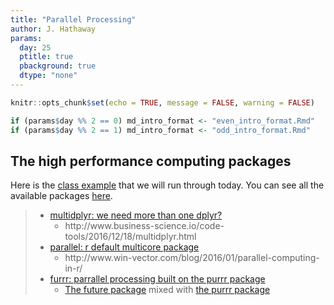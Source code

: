 ```yaml
---
title: "Parallel Processing"
author: J. Hathaway
params:
  day: 25
  ptitle: true
  pbackground: true
  dtype: "none"
---
```


```r
knitr::opts_chunk$set(echo = TRUE, message = FALSE, warning = FALSE)

if (params$day %% 2 == 0) md_intro_format <- "even_intro_format.Rmd"
if (params$day %% 2 == 1) md_intro_format <- "odd_intro_format.Rmd"

```


## The high performance computing packages

Here is the [class example](../parallel.html) that we will run through today.  You can see all the available packages [here](https://cran.r-project.org/web/views/HighPerformanceComputing.html).

> - [multidplyr: we need more than one dplyr?](http://www.business-science.io/code-tools/2016/12/18/multidplyr.html)
>     - http://www.business-science.io/code-tools/2016/12/18/multidplyr.html
> - [parallel: r default multicore package](http://stat.ethz.ch/R-manual/R-devel/library/parallel/doc/parallel.pdf)
>     - http://www.win-vector.com/blog/2016/01/parallel-computing-in-r/
> - [furrr: parrallel processing built on the purrr package](https://davisvaughan.github.io/furrr/)
>     - [The future package](https://github.com/HenrikBengtsson/future) mixed with [the purrr package](https://github.com/tidyverse/purrr)




